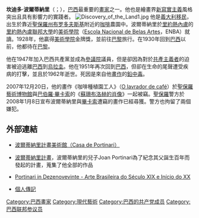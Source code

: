 {{Link style|time=2015-12-13T13:01:14+00:00}}
{{Infobox Artist
| subject_name  = 坎迪多·波爾蒂納里<br />Candido Portinari
| image_name    = Cândido Portinari, Antônio Bento, Mário de Andrade e Rodrigo Melo Franco 1936.jpg
| image_caption = 從左到右：坎迪多·波爾蒂納里、[[安東尼·本託|安東尼·本託]]（[[:pt:Antônio_Bento|Antônio Bento]]）、[[馬里奧·安德拉德|馬里奧·安德拉德]]與[[羅德里格·梅羅·法蘭哥|羅德里格·梅羅·法蘭哥]]（[[:pt:Rodrigo_Melo_Franco|Rodrigo Melo Franco]]）
| birthname     = '''Candido Torquato Portinari'''
| date_of_birth = {{birth date|1903|12|29}}
| place_of_birth= {{BRA}}[[聖保羅州|聖保羅州]][[布罗多夫斯基_(圣保罗州)|布罗多夫斯基]]
| date_of_death = {{death date and age|1962|2|6|1903|12|29}}
| place_of_death= {{BRA}}[[里約熱內盧|里約熱內盧]]
| nationality   = {{BRA}}
| field         = [[畫家|畫家]]
| movement      = [[現代藝術|現代藝術]]
| famous works  = 《O Mulato》、《[http://www.artemercosur.org.uy/jpeg/portinari/por.jpeg Café]》、《Meninos de Brodowski》
| patrons       =  
| awards        = 
}}
'''坎迪多·波爾蒂納里'''（{{lang-pt|Candido Portinari}}；{{bd|1903年|12月29日|1962年|2月6日|catIdx=P}}），[[巴西|巴西]]最重要的[[畫家|畫家]]之一。他也是繪畫界[[新寫實主義|新寫實主義]]風格突出且具有影響力的實踐者。
[[File:Discovery_of_the_Land1.jpg|left]]
他是[[義大利|義大利]][[移民|移民]]，出生於靠近[[聖保羅州|聖保羅州]][[布罗多夫斯基_(圣保罗州)|布罗多夫斯基]]附近的[[咖啡|咖啡]]農園中。波爾蒂納里於[[里約熱內盧|里約熱內盧]]的[[里約熱內盧聯邦大學|里約熱內盧聯邦大學]]的[[里約熱內盧聯邦大學美術學院|美術學院]]（[[:en:Escola_Nacional_de_Belas_Artes|Escola Nacional de Belas Artes]]，ENBA）就讀。1928年，他贏得[[里約熱內盧聯邦大學美術學院|美術學院]]金牌獎，並前往[[巴黎|巴黎]]旅行。在1930年回到[[巴西|巴西]]以前，他都待在[[巴黎|巴黎]]。

他在1947年加入巴西共產黨並成為[[巴西參議院|參議院]]議員，但是卻因為對於[[共產主義|共產主義者]]的迫害被迫逃離[[巴西|巴西]]到[[烏拉圭|烏拉圭]]。他在1951年再次回到[[巴西|巴西]]，但卻在生命的尾聲遭受疾病的打擊，並且於1962年逝世。死因是來自他[[繪畫|畫作]]的[[鉛中毒|鉛中毒]]。

2007年12月20日，他的畫作《咖啡種植園工人》（[http://ritualcafe.files.wordpress.com/2007/07/lavrador-de-cafe.jpg O lavrador de café]{{Wayback|url=http://ritualcafe.files.wordpress.com/2007/07/lavrador-de-cafe.jpg |date=20080216000109 }}）於[[聖保羅藝術博物館|聖保羅藝術博物館]]與[[巴伯羅·畢卡索|巴伯羅·畢卡索]]的《[[蘇珊寶殊的肖像|蘇珊布洛赫的肖像]]》一起被竊。[[聖保羅|聖保羅]]警方於2008年1月8日宣布波爾蒂納里與[[巴伯羅·畢卡索|畢卡索]]遭竊的畫作已經尋獲。警方也拘留了兩個嫌犯。

== 外部連結 ==
* {{pt icon}}[http://casadeportinari.com.br/ 波爾蒂納里計畫美術館（Casa de Portinari）]{{Wayback|url=http://casadeportinari.com.br/ |date=20070418040117 }}
* {{pt icon}}{{en icon}}[http://www.portinari.org.br/ 波爾蒂納里計畫]{{Wayback|url=http://www.portinari.org.br/ |date=20200620192158 }}，波爾蒂納里的兒子Joan Portinari為了紀念其父誕生百年而發起的計畫，蒐集了他全部的作品
* {{pt icon}}[http://www.dezenovevinte.net/bios/bio_cp.htm Portinari in Dezenovevinte - Arte Brasileira do Século XIX e Início do XX]{{Wayback|url=http://www.dezenovevinte.net/bios/bio_cp.htm |date=20080115014429 }} 
* {{pt icon}}[https://web.archive.org/web/20061119193035/http://www.vidaslusofonas.pt/candido_portinari2.htm 個人傳記]

{{Authority control}}
[[Category:巴西畫家|Category:巴西畫家]]
[[Category:現代藝術|Category:現代藝術]]
[[Category:巴西的共产党成员|Category:巴西的共产党成员]]
[[Category:巴西联邦参议员|Category:巴西联邦参议员]]
{{DEFAULTSORT:Portinari}}